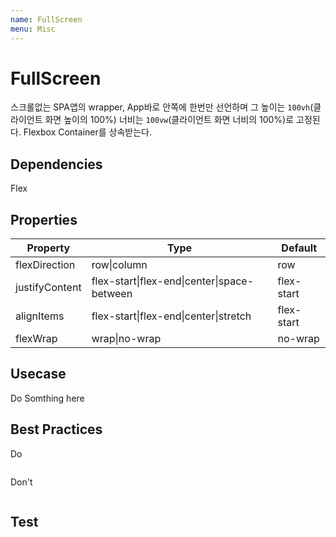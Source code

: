 ```yaml
---
name: FullScreen
menu: Misc
---
```



# FullScreen

스크롤없는 SPA앱의 wrapper, App바로 안쪽에 한번만 선언하며 그 높이는 `100vh`(클라이언트 화면 높이의 100%) 너비는 `100vw`(클라이언트 화면 너비의 100%)로 고정된다.
Flexbox Container를 상속받는다. 

## Dependencies
<App>
<Flex>
<Chip bg="blue.deep" color="#FFF">Flex</Chip>
</Flex>
</App>

## Properties

|Property|Type|Default|
|-|-|-|
| flexDirection | row\|column | row |
| justifyContent | flex-start\|flex-end\|center\|space-between | flex-start |
| alignItems | flex-start\|flex-end\|center\|stretch | flex-start |
| flexWrap | wrap\|no-wrap | no-wrap |



## Usecase

<Playground>
  <App>
    <FullScreen>
      Do Somthing here
    </FullScreen>
  </App>
</Playground>

## Best Practices

<App>
  <Chip bg="#00AA00" color="#FFF" width="100px">Do</Chip>
</App>

```javascript
```

<App>
  <Chip bg="#AA0000" color="#FFF" width="100px">Don't</Chip>
</App>

```javascript
```

## Test